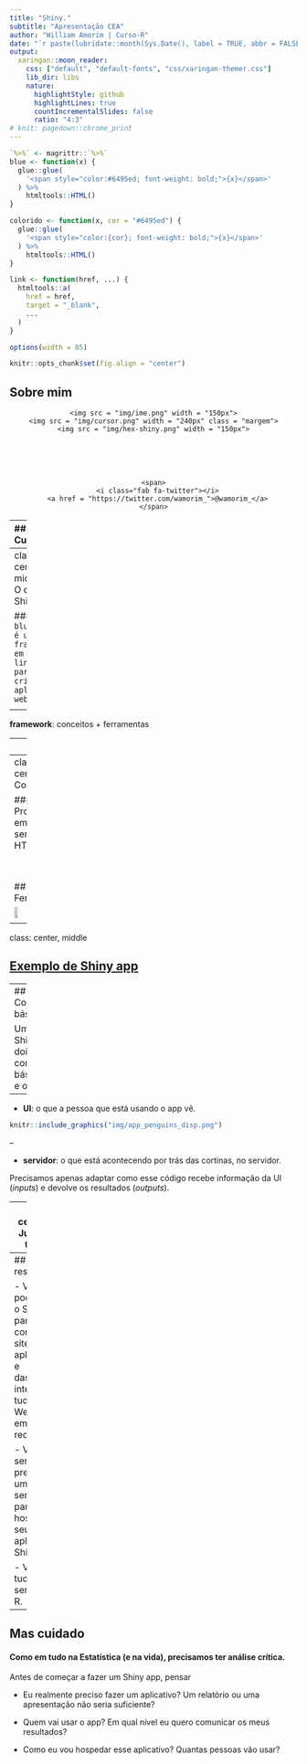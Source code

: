 ```yaml
---
title: "Shiny."
subtitle: "Apresentação CEA"
author: "William Amorim | Curso-R"
date: "`r paste(lubridate::month(Sys.Date(), label = TRUE, abbr = FALSE, locale = 'pt_BR.UTF-8'), 'de', lubridate::year(Sys.Date()))`"
output:
  xaringan::moon_reader:
    css: ["default", "default-fonts", "css/xaringan-themer.css"]
    lib_dir: libs
    nature:
      highlightStyle: github
      highlightLines: true
      countIncrementalSlides: false
      ratio: "4:3"
# knit: pagedown::chrome_print
---
```


```r
`%>%` <- magrittr::`%>%`
blue <- function(x) {
  glue::glue(
    '<span style="color:#6495ed; font-weight: bold;">{x}</span>'
  ) %>% 
    htmltools::HTML()
}

colorido <- function(x, cor = "#6495ed") {
  glue::glue(
    '<span style="color:{cor}; font-weight: bold;">{x}</span>'
  ) %>% 
    htmltools::HTML()
}

link <- function(href, ...) {
  htmltools::a(
    href = href,
    target = "_blank",
    ...
  )
}

options(width = 85)

knitr::opts_chunk$set(fig.align = "center")
```

## Sobre mim

<center>
<div class = "sobre-mim">
  <div style = "margin-bottom: 80px;">
    <img src = "img/ime.png" width = "150px">
    <img src = "img/cursor.png" width = "240px" class = "margem">
    <img src = "img/hex-shiny.png" width = "150px">
  </div>
    <span>
      <i class="fab fa-twitter"></i>
      <a href = "https://twitter.com/wamorim_">@wamorim_</a>
    </span>
</div>
</center>

---
## Sobre a Curso-R

.pull-left[
```r
htmltools::h3("Livros")

link(
  href = "https://livro.curso-r.com/",
  htmltools::img(src = "img/hex-livro.png", width = "100px")
)

link(
  href = "https://curso-r.github.io/zen-do-r/index.html",
  htmltools::img(
    src = "img/zen-do-r.png",
    width = "100px",
    style = "margin-left: 20px;"
  )
)
```

<br>

```r
htmltools::h3("Blog")
link(
  href = "https://blog.curso-r.com/",
  htmltools::img(src = "img/blog.png", width = "400px")
)
```

]

.pull-right[
```r
htmltools::h3("Material dos cursos")
link(
  href = "https://github.com/curso-r",
  htmltools::img(src = "img/github.png", width = "230px")
)
```

<br>

```r
htmltools::h3("Lives")
link(
  href = "https://www.youtube.com/c/CursoR6",
  htmltools::img(src = "img/youtube.png", width = "200px")
)
```

]

<br>

.center[
### [www.curso-r.com](https://www.curso-r.com)
]

---
class: center, middle
## O que é o Shiny?

### `r blue("Shiny é um framework em linguagem R para a criação de aplicativos web.")`

<div style = "height: 60px">

--

**framework**: conceitos + ferramentas

--
<br>

**aplicativos web**: uma página na internet, uma aplicação, um código

---
class: center
## Conceito

#### Programar em HTML sem saber HTML

<br>
<br>

## Ferramentas

<img src = "img/R.png" width = "25%">
<img src = "img/rstudio.png" width = "22%" class = "margem">
<img src = "img/hex-shiny.png" width = "20%">


---
class: center, middle

## [Exemplo de Shiny app](https://cursodashboards.shinyapps.io/penguins-dispersao/)

---
## Componentes básicos

Um aplicativo Shiny tem dois componentes básicos: a **UI** e o **servidor**.

--

- **UI**: o que a pessoa que está usando o app vê.

```r
knitr::include_graphics("img/app_penguins_disp.png")
```

--

- **servidor**: o que está acontecendo por trás das cortinas, no servidor.

Precisamos apenas adaptar como esse código recebe informação da UI (*inputs*) e devolve os resultados (*outputs*).

---
class: center
## Juntando tudo...

```r
knitr::include_graphics("img/esquema_ui_servidor.png")
```

---
## Em resumo

-  Você pode usar o Shiny para construir sites, aplicativos e dashboards interativos, tudo na Web (ou em uma rede local).

- Você sempre vai precisar de um servidor para hospedar o seu aplicativo Shiny.

- Você faz tudo isso sem sair do R.

---

## Mas cuidado

#### Como em tudo na Estatística (e na vida), precisamos ter análise crítica.

Antes de começar a fazer um Shiny app, pensar

- Eu realmente preciso fazer um aplicativo? Um relatório ou uma apresentação não seria suficiente?


- Quem vai usar o app? Em qual nível eu quero comunicar os meus resultados?


- Como eu vou hospedar esse aplicativo? Quantas pessoas vão usar?

